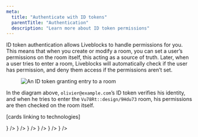 ```yaml
---
meta:
  title: "Authenticate with ID tokens"
  parentTitle: "Authentication"
  description: "Learn more about ID token permissions"
---
```


ID token authentication allows Liveblocks to handle permissions for you. This
means that when you create or modify a room, you can set a user’s permissions on
the room itself, this acting as a source of truth. Later, when a user tries to
enter a room, Liveblocks will automatically check if the user has permission,
and deny them access if the permissions aren’t set.

<Figure>
  <Image
    src="/assets/authentication/id-token-enter-room.png"
    alt="An ID token granting entry to a room"
    width={1494}
    height={840}
    quality={100}
  />
</Figure>

In the diagram above, `olivier@example.com`’s ID token verifies his identity,
and when he tries to enter the `Vu78Rt::design/9Hdu73` room, his permissions are
then checked on the room itself.

[cards linking to technologies]

<ListGrid columns={3}>
  <DocsCard
    title="Next.js"
    href="/docs/authentication/id-token/nextjs"
    visual={<DocsNextjsIcon />}
  />
  <DocsCard
    title="Remix"
    href="/docs/authentication/id-token/remix"
    visual={<DocsRemixIcon />}
  />
  <DocsCard
    title="SvelteKit"
    href="/docs/authentication/id-token/sveltekit"
    visual={<DocsSvelteIcon />}
  />
  <DocsCard
    title="Nuxt.js"
    href="/docs/authentication/id-token/nuxtjs"
    visual={<DocsNuxtjsIcon />}
  />
  <DocsCard
    title="Express"
    href="/docs/authentication/id-token/express"
    visual={<DocsExpressIcon />}
  />
  <DocsCard
    title="Firebase"
    href="/docs/authentication/id-token/firebase"
    visual={<DocsFirebaseIcon />}
  />
</ListGrid>
